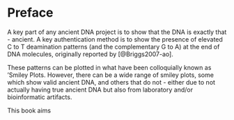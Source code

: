 # Preface {.unnumbered}

A key part of any ancient DNA project is to show that the DNA is exactly that - ancient. A key authentication method is to show the presence of elevated C to T deamination patterns (and the complementary G to A) at the end of DNA molecules, originally reported by [@Briggs2007-ao]. 

These patterns can be plotted in what have been colloquially known as 'Smiley Plots. However, there can be a wide range of smiley plots, some which show valid ancient DNA, and others that do not - either due to not actually having true ancient DNA but also from laboratory and/or bioinformatic artifacts.

This book aims